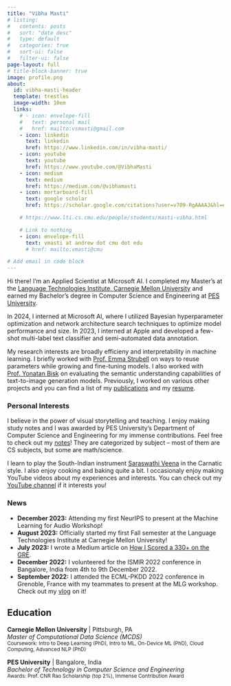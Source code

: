 ```yaml
---
title: "Vibha Masti"
# listing:
#   contents: posts
#   sort: "date desc"
#   type: default
#   categories: true
#   sort-ui: false
#   filter-ui: false
page-layout: full
# title-block-banner: true
image: profile.png
about: 
  id: vibha-masti-header
  template: trestles
  image-width: 10em
  links:
    # - icon: envelope-fill
    #   text: personal mail
    #   href: mailto:vsmasti@gmail.com
    - icon: linkedin
      text: linkedin
      href: https://www.linkedin.com/in/vibha-masti/
    - icon: youtube
      text: youtube
      href: https://www.youtube.com/@VibhaMasti
    - icon: medium
      text: medium
      href: https://medium.com/@vibhamasti
    - icon: mortarboard-fill
      text: google scholar
      href: https://scholar.google.com/citations?user=v7O9-RgAAAAJ&hl=en

    # https://www.lti.cs.cmu.edu/people/students/masti-vibha.html

    # Link to nothing
    - icon: envelope-fill
      text: vmasti at andrew dot cmu dot edu
      # href: mailto:vmasti@cmu

# Add email in code block
---
```


:::{#vibha-masti-header}


Hi there! I'm an Applied Scientist at Microsoft AI. I completed my Master's at the [Language Technologies Institute, Carnegie Mellon University](https://www.lti.cs.cmu.edu/) and earned my Bachelor's degree in Computer Science and Engineering at [PES University](https://cs.pes.edu/).

In 2024, I interned at Microsoft AI, where I utilized Bayesian hyperparameter optimization and network architecture search techniques to optimize model performance and size. In 2023, I interned at Apple and developed a few-shot multi-label text classifier and semi-automated data annotation.

My research interests are broadly efficieny and interpretability in machine learning. I briefly worked with [Prof. Emma Strubell](https://strubell.github.io/) on ways to reuse parameters while growing and fine-tuning models. I also worked with [Prof. Yonatan Bisk](https://yonatanbisk.com/) on evaluating the semantic understanding capabilities of text-to-image generation models. Previously, I worked on various other projects and you can find a list of my [publications](pubs.qmd) and my [resume](resumes/Resume_VibhaMasti.pdf).


<!-- </div> -->

:::

### Personal Interests

I believe in the power of visual storytelling and teaching. I enjoy making study notes and I was awarded by PES University's Department of Computer Science and Engineering for my immense contributions. Feel free to check out my [notes](notes.qmd)! They are categorized by subject -- most of them are CS subjects, but some are math/science.

I learn to play the South-Indian instrument [Saraswathi Veena](https://www.youtube.com/watch?v=tswRaO-RTgU) in the Carnatic style. I also enjoy cooking and baking quite a bit. I occasionaly enjoy making YouTube videos about my experiences and interests. You can check out my [YouTube channel](https://www.youtube.com/@VibhaMasti) if it interests you!

### News

<!-- - **May 2024:** I started my summer internship at Microsoft as a Data Scientist Intern in the Bing Ads team! -->
- **December 2023:** Attending my first NeurIPS to present at the Machine Learning for Audio Workshop!
- **August 2023:** Officially started my first Fall semester at the Language Technologies Institute at Carnegie Mellon University! 
- **July 2023:** I wrote a Medium article on [How I Scored a 330+ on the GRE](https://medium.com/@vibhamasti/how-i-scored-a-334-on-the-gre-415b98c0f56d).
<!-- - **January 2023:** I started my 6-month spring internship/co-op at Apple to work on Applied ML! I am so excited for this experience and unbelievably grateful. -->
- **December 2022:** I volunteered for the ISMIR 2022 conference in Bangalore, India from 4th to 9th December 2022.
- **September 2022:** I attended the ECML-PKDD 2022 conference in Grenoble, France with my teammates to present at the MLG workshop. Check out my [vlog](https://youtu.be/l-xS1BjREHs) on it!
<!-- - **July 2022:** I traveled to Mumbai with my teammates to attend the IEEE TENSYMP conference and present our paper. I made a [YouTube video](https://www.youtube.com/watch?v=T6xu4eKhvac) about the experience! -->
<!-- - **June 6, 2022** I started my summer internship at Goldman Sachs. -->
<!-- - **[06/03]** Made my first ever [vlog](https://www.youtube.com/watch?v=EzQwSakbJ_U&t=4s)! It's about my 6th semester of college which was (finally) in-person! -->


## Education

**Carnegie Mellon University** | Pittsburgh, PA \
_Master of Computational Data Science (MCDS)_ \
<small>Coursework: Intro to Deep Learning (PhD), Intro to ML, On-Device ML (PhD), Cloud Computing, Advanced NLP (PhD)</small> \

**PES University** | Bangalore, India \
_Bachelor of Technology in Computer Science and Engineering_ \
<small>Awards: Prof. CNR Rao Scholarship (top 2%), Immense Contribution Award</small> \
